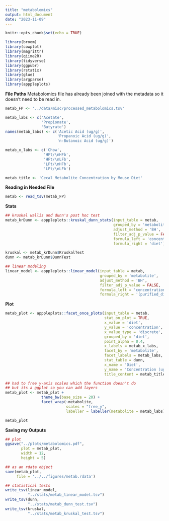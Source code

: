 ```yaml
---
title: "metabolomics"
output: html_document
date: "2023-11-09"
---
```


```r
knitr::opts_chunk$set(echo = TRUE)
```

```r
library(broom)
library(cowplot)
library(magrittr)
library(qiime2R)
library(tidyverse)
library(ggpubr)
library(rstatix)
library(glue)
library(argparse)
library(apppleplots)
```

**File Paths**
Metabolomics file has already been joined with the metadata so it doesn't need to be read in. 
```r
metab_FP <- '../data/misc/processed_metabolomics.tsv'

metab_labs <- c('Acetate',
                'Propionate',
                'Butyrate')
names(metab_labs) <- c('Acetic Acid (ug/g)',
                       'Propanoic Acid (ug/g)',
                       'n-Butanoic Acid (ug/g)')

metab_x_labs <- c('Chow', 
                 'HFt/\nHFb', 
                 'HFt/\nLFb',
                 'LFt/\nHFb', 
                 'LFt/\nLFb')

metab_title <- 'Cecal Metabolite Concentration by Mouse Diet'
```

**Reading in Needed File**
```r
metab <- read_tsv(metab_FP)
```

**Stats**
```r
## kruskal wallis and dunn's post hoc test
metab_krDunn <- apppleplots::kruskal_dunn_stats(input_table = metab,
                                                grouped_by = 'metabolite',
                                                adjust_method = 'BH',
                                                filter_adj_p_value = FALSE,
                                                formula_left = 'concentration',
                                                formula_right = 'diet')

kruskal <- metab_krDunn$KruskalTest
dunn <- metab_krDunn$DunnTest

## linear modeling
linear_model <- apppleplots::linear_model(input_table = metab,
                                          grouped_by = 'metabolite',
                                          adjust_method = 'BH',
                                          filter_adj_p_value = FALSE,
                                          formula_left = 'concentration',
                                          formula_right = '(purified_diet * seq_depth) + high_fat * high_fiber')
```

**Plot**
```r
metab_plot <- apppleplots::facet_once_plots(input_table = metab,
                                            stat_on_plot = TRUE,
                                            x_value = 'diet',
                                            y_value = 'concentration',
                                            x_value_type = 'discrete',
                                            grouped_by = 'diet',
                                            point_alpha = 0.4,
                                            x_labels = metab_x_labs,
                                            facet_by = 'metabolite',
                                            facet_labels = metab_labs,
                                            stat_table = dunn,
                                            x_name = 'Diet',
                                            y_name = 'Concentration (ug/g)',
                                            title_content = metab_title)

## had to free y-axis scales which the function doesn't do
## but its a ggplot so you can add layers
metab_plot <- metab_plot + 
                theme_bw(base_size = 20) +
                facet_wrap(~metabolite,
                           scales = "free_y",
                           labeller = labeller(metabolite = metab_labs))

metab_plot
```

**Saving my Outputs**
```r
## plot
ggsave("../plots/metabolomics.pdf",
       plot = metab_plot,
       width = 12,
       height = 5)

## as an rdata object
save(metab_plot,
     file = '../../figures/metab.rdata')

## statistical tests 
write_tsv(linear_model,
          "../stats/metab_linear_model.tsv")
write_tsv(dunn,
          "../stats/metab_dunn_test.tsv")
write_tsv(kruskal,
          "../stats/metab_kruskal_test.tsv")
```

